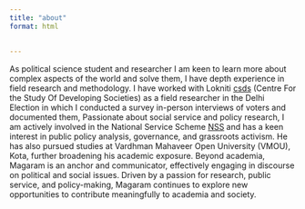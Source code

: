 ```yaml
---
title: "about"
format: html
 
  
---
```

As political science student and researcher I am keen to learn more about complex aspects of the world and solve them, I have depth experience in field research and methodology. I have worked with Lokniti [csds](https://en.wikipedia.org/wiki/Centre_for_the_Study_of_Developing_Societies) (Centre For the Study Of Developing Societies) as a field researcher in the Delhi Election in which I conducted a survey in-person interviews of voters and documented them, Passionate about social service and policy research, I am actively involved in the National Service Scheme [NSS](https://nss.gov.in/) and has a keen interest in public policy analysis, governance, and grassroots activism. He has also pursued studies at Vardhman Mahaveer Open University (VMOU), Kota, further broadening his academic exposure. Beyond academia, Magaram is an anchor and communicator, effectively engaging in discourse on political and social issues.
Driven by a passion for research, public service, and policy-making, Magaram continues to explore new opportunities to contribute meaningfully to academia and society.